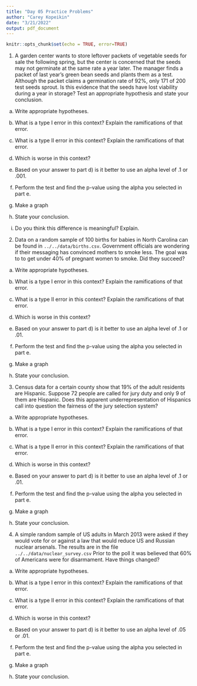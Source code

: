 ```yaml
---
title: "Day 05 Practice Problems"
author: "Carey Kopeikin"
date: "3/21/2022"
output: pdf_document
---
```


```r
knitr::opts_chunk$set(echo = TRUE, error=TRUE)
```



1. A garden center wants to store leftover packets of vegetable seeds for sale the following spring, but the center is concerned that the seeds may not germinate at the same rate a year later. The manager finds a packet of last year’s green bean seeds and plants them as a test. Although the packet claims a germination rate of 92%, only 171 of 200 test seeds sprout. Is this evidence that the seeds have lost viability during a year in storage? Test an appropriate hypothesis and state your conclusion. 

a) Write appropriate hypotheses.

b) What is a type I error in this context? Explain the ramifications of that error.

c) What is a type II error in this context? Explain the ramifications of that error.

d) Which is worse in this context?

e) Based on your answer to part d) is it better to use an alpha level of .1 or .001.

f) Perform the test and find the p-value using the alpha you selected in part e.

g) Make a graph

h) State your conclusion.

i) Do you think this difference is meaningful? Explain.


2. Data on a random sample of 100 births for babies in North Carolina can be found in ```../../data/births.csv```. Government officials are wondering if their messaging has convinced mothers to smoke less. The goal was to to get under 40% of pregnant women to smoke. Did they succeed?

a) Write appropriate hypotheses.

b) What is a type I error in this context? Explain the ramifications of that error.

c) What is a type II error in this context? Explain the ramifications of that error.

d) Which is worse in this context?

e) Based on your answer to part d) is it better to use an alpha level of .1 or .01.

f) Perform the test and find the p-value using the alpha you selected in part e.

g) Make a graph

h) State your conclusion.




3. Census data for a certain county show that 19% of the adult residents are Hispanic. Suppose 72 people are called for jury duty and only 9 of them are Hispanic. Does this apparent underrepresentation of Hispanics call into question the fairness of the jury selection system? 

a) Write appropriate hypotheses.

b) What is a type I error in this context? Explain the ramifications of that error.

c) What is a type II error in this context? Explain the ramifications of that error.

d) Which is worse in this context?

e) Based on your answer to part d) is it better to use an alpha level of .1 or .01.

f) Perform the test and find the p-value using the alpha you selected in part e.

g) Make a graph

h) State your conclusion.




4. A simple random sample of US adults in March 2013 were asked if they would vote for or against a law that would reduce US and Russian nuclear arsenals. The results are in the file ```../../data/nuclear_survey.csv``` Prior to the poll it was believed that 60% of Americans were for disarmament. Have things changed?

a) Write appropriate hypotheses.

b) What is a type I error in this context? Explain the ramifications of that error.

c) What is a type II error in this context? Explain the ramifications of that error.

d) Which is worse in this context?

e) Based on your answer to part d) is it better to use an alpha level of .05 or .01.

f) Perform the test and find the p-value using the alpha you selected in part e.

g) Make a graph

h) State your conclusion.











